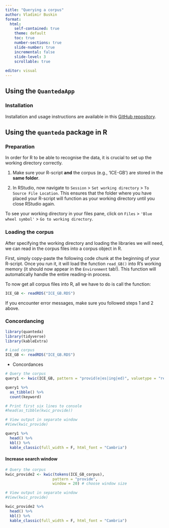 ```yaml
---
title: "Querying a corpus"
author: Vladimir Buskin
format:
  html:
    self-contained: true
    theme: default
    toc: true
    number-sections: true
    slide-number: true
    incremental: false
    slide-level: 3
    scrollable: true
    
editor: visual
---
```


## Using the `QuantedaApp`

### Installation

Installation and usage instructions are available in this [GitHub
repository](https://github.com/VBuskin/quanteda_app).

## Using the `quanteda` package in R

### Preparation

In order for R to be able to recognise the data, it is crucial to set up
the working directory correctly.

1.  Make sure your R-script **and** the corpus (e.g., 'ICE-GB') are
    stored in the **same folder**.

2.  In RStudio, now navigate to `Session` \> `Set working directory` \>
    `To Source File Location`. This ensures that the folder where you
    have placed your R-script will function as your working directory
    until you close RStudio again.

To see your working directory in your files pane, click on `Files` \>
`'Blue wheel symbol'` \> `Go to working directory`.

### Loading the corpus

After specifying the working directory and loading the libraries we will
need, we can read in the corpus files into a corpus object in R.

First, simply copy-paste the following code chunk at the beginning of
your R-script. Once you run it, it will load the function `read_GB()`
into R's working memory (it should now appear in the `Environment`
tab!). This function will automatically handle the entire reading-in
process.

To now get all corpus files into R, all we have to do is call the
function:

```r


ICE_GB <- readRDS("ICE_GB.RDS")

```

If you encounter error messages, make sure you followed steps 1 and 2
above.

### Concordancing

```r
library(quanteda)
library(tidyverse)
library(kableExtra)

# Load corpus
ICE_GB <- readRDS("ICE_GB.RDS")
```

-   Concordances

```r

# Query the corpus
query1 <- kwic(ICE_GB, pattern = "provid(e|es|ing|ed)", valuetype = "regex")

query1 %>%
  as_tibble() %>% 
  count(keyword)

# Print first six lines to console
#head(as_tibble(kwic_provide))

# View output in separate window
#View(kwic_provide)
```

```r

query1 %>% 
  head() %>% 
  kbl() %>% 
  kable_classic(full_width = F, html_font = "Cambria")

```

#### Increase search window

```r

# Query the corpus
kwic_provide2 <- kwic(tokens(ICE_GB_corpus),
                     pattern = "provide",
                     window = 20) # choose window size

# View output in separate window
#View(kwic_provide)
```

```r

kwic_provide2 %>% 
  head() %>% 
  kbl() %>% 
  kable_classic(full_width = F, html_font = "Cambria")

```

